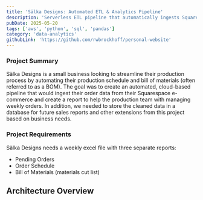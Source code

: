 ```yaml
---
title: 'Sälka Designs: Automated ETL & Analytics Pipeline'
description: 'Serverless ETL pipeline that automatically ingests Squarespace order data, validates quality, and delivers weekly production reports via email.'
pubDate: 2025-05-20
tags: ['aws', 'python', 'sql', 'pandas']
category: 'data-analytics'
githubLink: 'https://github.com/rwbrockhoff/personal-website'
---
```



### Project Summary

Sälka Designs is a small business looking to streamline their production process by automating their production schedule and bill of materials (often referred to as a BOM). The goal was to create an automated, cloud-based pipeline that would ingest their order data from their Squarespace e-commerce and create a report to help the production team with managing weekly orders. In addition, we needed to store the cleaned data in a database for future sales reports and other extensions from this project based on business needs.

### Project Requirements

Sälka Designs needs a weekly excel file with three separate reports:

- Pending Orders
- Order Schedule
- Bill of Materials (materials cut list)

## Architecture Overview

<BlogImage
  src={architectureDiagram}
  alt="AWS cloud architecture overview for data ingestion, etl processing, analytics, and reporting."
  caption="The code for this project can be viewed in the Github repo link found in the header."
  fullSize
/>
